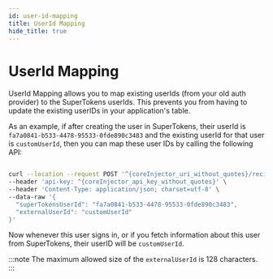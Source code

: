 ```yaml
---
id: user-id-mapping
title: UserId Mapping
hide_title: true
---
```


<!-- COPY DOCS -->
<!-- ./thirdpartyemailpassword/migration/account-creation/user-id-mapping.mdx -->


# UserId Mapping

UserId Mapping allows you to map existing userIds (from your old auth provider) to the SuperTokens userIds. This prevents you from having to update the existing userIDs in your application's table.

As an example, if after creating the user in SuperTokens, their userId is `fa7a0841-b533-4478-95533-0fde890c3483` and the existing userId for that user is `customUserId`, then you can map these user IDs by calling the following API:

<CoreInjector defaultValue="http://localhost:3567">

```bash

curl --location --request POST '^{coreInjector_uri_without_quotes}/recipe/userid/map' \
--header 'api-key: ^{coreInjector_api_key_without_quotes}' \
--header 'Content-Type: application/json; charset=utf-8' \
--data-raw '{
  "superTokensUserId": "fa7a0841-b533-4478-95533-0fde890c3483",
  "externalUserId": "customUserId"
}'
```

</CoreInjector>

Now whenever this user signs in, or if you fetch information about this user from SuperTokens, their userID will be `customUserId`.

:::note
The maximum allowed size of the `externalUserId` is 128 characters.
:::
